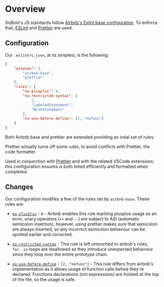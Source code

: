 
# Overview

SoBold's JS standards follow [Airbnb's Eslint base configuration](https://www.npmjs.com/package/eslint-config-airbnb-base). To enforce that, [ESLint](https://eslint.org/) and [Prettier](https://prettier.io/) are used.

## Configuration

Our `.eslintrc.json`, at its simplest, is the following:

```json
{
    "extends": [
        "airbnb-base",
        "prettier"
    ],
    "rules": {
        "no-plusplus": 0,
        "no-restricted-syntax": [
            2,
            "LabeledStatement",
            "WithStatement"
        ],
        "no-use-before-define": [2, "nofunc"]
    }
}
```
Both Airbnb base and prettier are extended providing an inital set of rules.

<Callout type="info">
    Prettier actually turns off some rules, to avoid conflicts with Prettier, the code formatter.
</Callout>

Used in conjunction with [Prettier](https://prettier.io/) and with the related VSCode extensions,
this configuration ensures is both linted efficiently and formatted when completed.

## Changes

Our configuration modifies a few of the rules set by `airbnb-base`. These rules are:

- [`no-plusplus`](https://eslint.org/docs/latest/rules/no-plusplus) - `0` - Airbnb enables this rule marking plusplus usage as an error, unary operators (`++` and `--`) are subject to ASI (automatic semicolon insertion), however, using prettier makes sure that semicolon are always inserted, so any incorrect semicolon behaviour can be spotted earlier and corrected.

- [`no-restricted-syntax`](https://eslint.org/docs/latest/rules/no-restricted-syntax) - This rule is left untouched to airbnb's rules, `for..in` loops are disallowed as they introduce unexpected behaviour since they loop over the entire prototype chain.

- [`no-use-before-define`](https://eslint.org/docs/latest/rules/no-use-before-define) - `[2, "nofunc"]` - This rule differs from airbnb's implementation as it allows usage of function calls before they're declared. Functions declarations (not expressions) are hoisted at the top of the file, so the usage is safe.
